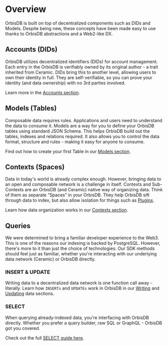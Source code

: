 # Overview

OrbisDB is built on top of decentralized components such as DIDs and Models. Despite being new,
these concepts have been made easy to use thanks to OrbisDB abstractions and a Web2-like DX.

## Accounts (DIDs)

OrbisDB utilizes decentralized identifiers (DIDs) for account management. Each entry in the OrbisDB
is verifiably owned by its original author - a trait inherited from Ceramic. DIDs bring this to
another level, allowing users to own their identity in full. They are self-verifiable, so you can
prove your identity (and data ownership) with no 3rd parties involved.

Learn more in the [Accounts section](/databases/orbisdb-managing-data/accounts).

## Models (Tables)

Composable data requires rules. Applications and users need to understand the data to consume it.
Models are a way for you to define your OrbisDB tables using standard JSON Schema. This helps
OrbisDB build out the tables, indexes and relations required. It also allows you to control the data
format, structure and rules - making it easy for anyone to consume.

Find out how to create your first Table in our
[Models section](/databases/orbisdb-managing-data/models).

## Contexts (Spaces)

Data in today's world is already complex enough. However, bringing data to an open and composable
network is a challenge in itself. Contexts and Sub-Contexts are an OrbisDB (and Ceramic) native way
of organizing data. Think of them as separate “Spaces” in your OrbisDB. They help OrbisDB sift
through data to index, but also allow isolation for things such as
[Plugins](/databases/orbisdb-plugins).

Learn how data organization works in our
[Contexts section](/databases/orbisdb-managing-data/contexts).

## Queries

We were determined to bring a familiar developer experience to the Web3. This is one of the reasons
our indexing is backed by PostgreSQL. However, there's more to it than just the choice of
technologies. Our SDK methods should feel just as familiar, whether you're interacting with our
underlying data network (Ceramic) or OrbisDB directly.

### INSERT & UPDATE

Writing data to a decentralized data network is one function call away - literally. Learn how
`INSERTs` and `UPDATEs` work in OrbisDB in our [Writing](/databases/orbisdb-managing-data/insert)
and [Updating](/databases/orbisdb-managing-data/update) data sections.

### SELECT

When querying already-indexed data, you're interfacing with OrbisDB directly. Whether you prefer a
query builder, raw SQL or GraphQL - OrbisDB got you covered.

Check out the full [SELECT guide here](/databases/orbisdb-managing-data/select).
